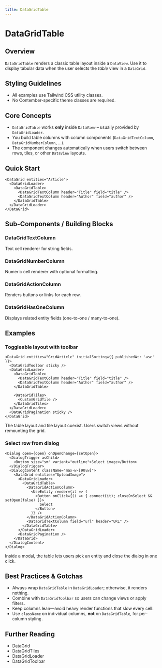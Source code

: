 ```yaml
---
title: DataGridTable
---
```


<!-- Edited by human: false -->
<!-- Examples count: 14 -->
<!-- Source examples: 1 -->
<!-- Playground examples: 3 -->
<!-- External examples: 10 -->
<!-- Import examples: 8 -->

# DataGridTable

## Overview
`DataGridTable` renders a classic table layout inside a `DataView`.
Use it to display tabular data when the user selects the *table* view in a `DataGrid`.

## Styling Guidelines
* All examples use Tailwind CSS utility classes.
* No Contember-specific theme classes are required.

## Core Concepts
* `DataGridTable` works **only** inside `DataView` – usually provided by `DataGridLoader`.
* You build table columns with column components (`DataGridTextColumn`, `DataGridNumberColumn`, …).
* The component changes automatically when users switch between rows, tiles, or other `DataView` layouts.

## Quick Start
```tsx
<DataGrid entities="Article">
  <DataGridLoader>
    <DataGridTable>
      <DataGridTextColumn header="Title" field="title" />
      <DataGridTextColumn header="Author" field="author" />
    </DataGridTable>
  </DataGridLoader>
</DataGrid>
```

## Sub-Components / Building Blocks
### DataGridTextColumn
Text cell renderer for string fields.

### DataGridNumberColumn
Numeric cell renderer with optional formatting.

### DataGridActionColumn
Renders buttons or links for each row.

### DataGridHasOneColumn
Displays related entity fields (one-to-one / many-to-one).

## Examples

### Toggleable layout with toolbar
```tsx
<DataGrid entities="GridArticle" initialSorting={{ publishedAt: 'asc' }}>
  <DataGridToolbar sticky />
  <DataGridLoader>
    <DataGridTable>
      <DataGridTextColumn header="Title" field="title" />
      <DataGridTextColumn header="Author" field="author" />
    </DataGridTable>

    <DataGridTiles>
      <CustomGridTile />
    </DataGridTiles>
  </DataGridLoader>
  <DataGridPagination sticky />
</DataGrid>
```
The table layout and tile layout coexist. Users switch views without remounting the grid.

### Select row from dialog
```tsx
<Dialog open={open} onOpenChange={setOpen}>
  <DialogTrigger asChild>
    <Button size="sm" variant="outline">Select image</Button>
  </DialogTrigger>
  <DialogContent className="max-w-[90vw]">
    <DataGrid entities="UploadImage">
      <DataGridLoader>
        <DataGridTable>
          <DataGridActionColumn>
            <UseEntity render={it => (
              <Button onClick={() => { connect(it); closeOnSelect && setOpen(false) }}>
                Select
              </Button>
            )} />
          </DataGridActionColumn>
          <DataGridTextColumn field="url" header="URL" />
        </DataGridTable>
      </DataGridLoader>
      <DataGridPagination />
    </DataGrid>
  </DialogContent>
</Dialog>
```
Inside a modal, the table lets users pick an entity and close the dialog in one click.

## Best Practices & Gotchas
* Always wrap `DataGridTable` in `DataGridLoader`; otherwise, it renders nothing.
* Combine with `DataGridToolbar` so users can change views or apply filters.
* Keep columns lean—avoid heavy render functions that slow every cell.
* Use `className` on individual columns, **not** on `DataGridTable`, for per-column styling.

## Further Reading
* DataGrid
* DataGridTiles
* DataGridLoader
* DataGridToolbar

<!-- End of Generated Documentation -->
